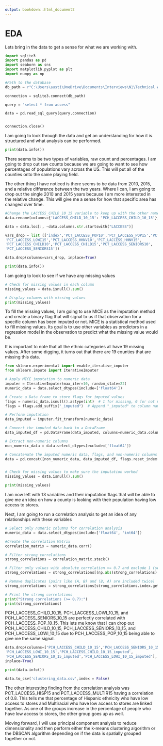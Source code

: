 ```yaml
---
output: bookdown::html_document2
---
```


# EDA

Lets bring in the data to get a sense for what we are working with.

```python
import sqlite3
import pandas as pd
import seaborn as sns
import matplotlib.pyplot as plt
import numpy as np

#Path to the database
db_path = r"C:\Users\austi\OneDrive\Documents\Interviews\N1\Technical Assessment\challenge.db"

connection = sqlite3.connect(db_path)

query = "select * from access"

data = pd.read_sql_query(query,connection)


connection.close()
```

I am going to look through the data and get an understanding for how it is
structured and what analysis can be performed.

```python
print(data.info())
```

There seems to be two types of variables, raw count and percentages. I am going
to drop out raw counts because we are going to want to see how percentages
of populations vary across the US. This will put all of the counties onto the
same playing field.

The other thing I have noticed is there seems to be data from 2010, 2015, and 
a relative difference between the two years. Where I can, I am going to drop
out the single 2010 and 2015 years because I am more interested in the relative
change. This will give me a sense for how that specific area has changed over
time.

```python
#Change the LACCESS_CHILD_10_15 variable to keep up with the other names
data.rename(columns={'LACCESS_CHILD_10_15': 'PCH_LACCESS_CHILD_10_15'}, inplace=True)

data = data.loc[:, ~data.columns.str.startswith("LACCESS")]

vars_drop = list (['index','PCT_LACCESS_POP10','PCT_LACCESS_POP15','PCT_LACCESS_LOWI10',
'PCT_LACCESS_LOWI15','PCT_LACCESS_HHNV10','PCT_LACCESS_HHNV15',
'PCT_LACCESS_CHILD10','PCT_LACCESS_CHILD15','PCT_LACCESS_SENIORS10',
'PCT_LACCESS_SENIORS15'])

data.drop(columns=vars_drop, inplace=True)

print(data.info())
```
I am going to look to see if we have any missing values

```python
# Check for missing values in each column
missing_values = data.isnull().sum()

# Display columns with missing values
print(missing_values)
```
To fill the missing values, I am going to use MICE as the imputation method and
create a binary flag that will signal to us if that observation for a specific
column has been imputed or not. MICE is a statistical method used to fill 
missing values. Its goal is to use other variables as predictors in a 
regression model in the observation to predict what the missing value would be.

It is important to note that all the ethnic categories all have 19 missing
values. After some digging, it turns out that there are 19 counties that
are missing this data.

```python
from sklearn.experimental import enable_iterative_imputer
from sklearn.impute import IterativeImputer

# Apply MICE imputation to numeric data
imputer = IterativeImputer(max_iter=10, random_state=22)
numeric_data = data.select_dtypes(include=['float64'])

# Create a Data frame to store flags for imputed values
flags = numeric_data.isnull().astype(int)  # 1 for missing, 0 for not missing
flags = flags.add_suffix("_imputed")  # Append "_imputed" to column names

# Perform imputation
data_imputed = imputer.fit_transform(numeric_data)

# Convert the imputed data back to a DataFrame
data_imputed_df = pd.DataFrame(data_imputed, columns=numeric_data.columns)

# Extract non-numeric columns
non_numeric_data = data.select_dtypes(exclude=['float64'])

# Concatenate the imputed numeric data, flags, and non-numeric columns
data = pd.concat([non_numeric_data, data_imputed_df, flags.reset_index(drop=True)], axis=1)


# Check for missing values to make sure the imputation worked
missing_values = data.isnull().sum()

print(missing_values)
```

I am now left with 13 variables and their imputation flags that will be able to
give me an idea on how a county is looking with their population having low 
access to stores.

Next, I am going to run a correlation analysis to get an idea of any 
relationships with these variables

```python
# Select only numeric columns for correlation analysis
numeric_data = data.select_dtypes(include=['float64', 'int64'])

#Create the correlation Matrix
correlation_matrix = numeric_data.corr()

# Filter strong correlations
strong_correlations = correlation_matrix.stack()

# Filter only values with absolute correlation >= 0.7 and exclude 1 (self-correlation)
strong_correlations = strong_correlations[(np.abs(strong_correlations) >= 0.7) & (strong_correlations != 1)]

# Remove duplicates (pairs like (A, B) and (B, A) are included twice)
strong_correlations = strong_correlations[strong_correlations.index.get_level_values(0) < strong_correlations.index.get_level_values(1)]

# Print the strong correlations
print("Strong correlations (>= 0.7):")
print(strong_correlations)
```

PCH_LACCESS_CHILD_10_15, PCH_LACCESS_LOWI_10_15, and PCH_LACCESS_SENIORS_10_15 
are perfectly correlated with PCH_LACCESS_POP_10_15. This lets me know that 
I can drop out PCH_LACCESS_CHILD_10_15, PCH_LACCESS_SENIORS_10_15, and 
PCH_LACCESS_LOWI_10_15 due to PCH_LACCESS_POP_10_15 being able to give me 
the same signal.

```python
data.drop(columns=['PCH_LACCESS_CHILD_10_15','PCH_LACCESS_SENIORS_10_15',
'PCH_LACCESS_LOWI_10_15','PCH_LACCESS_CHILD_10_15_imputed',
'PCH_LACCESS_SENIORS_10_15_imputed','PCH_LACCESS_LOWI_10_15_imputed'],
inplace=True)

print(data.info())

data.to_csv('clustering_data.csv',index = False)
```

The other interesting finding from the correlation analysis was 
PCT_LACCESS_HISP15 and PCT_LACCESS_MULTIR15 having a correlation of 0.8. This
tells me that percentage of Hispanic ethnicity who have low access to stores
and Multiracial who have low access to stores are linked together. As one of the
groups increase in the percentage of people who have low access to stores, the
other group goes up as well.


Moving forward, I will use principal component analysis to reduce dimensionality 
and then perform either the k-means clustering algorithm or the DBSCAN algorithm
depending on if the data is spatially grouped together or not.

